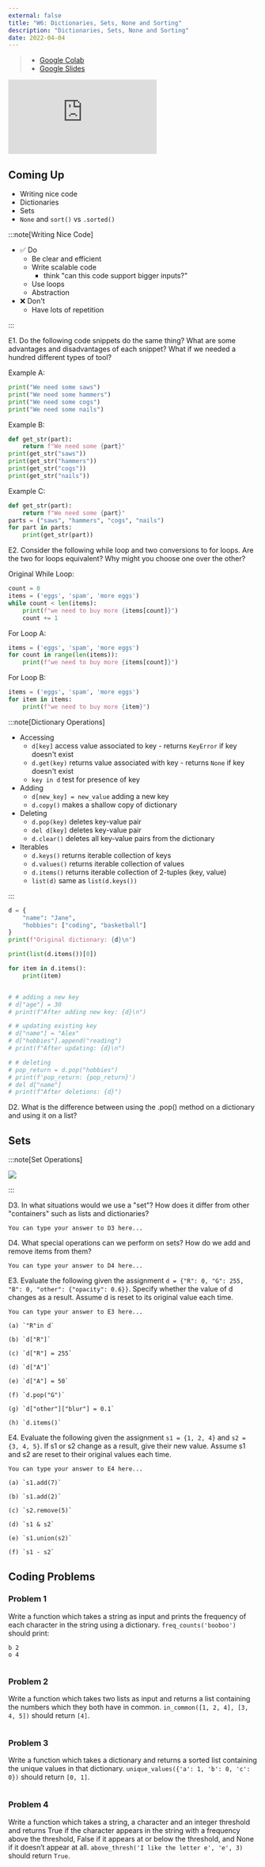 ```yaml
---
external: false
title: "W6: Dictionaries, Sets, None and Sorting"
description: "Dictionaries, Sets, None and Sorting"
date: 2022-04-04
---
```



> - [Google Colab](https://colab.research.google.com/drive/198RF7ZT8-_eH7QEXCOdXiSZzIWR6D2Ht?usp=sharing)
> - [Google Slides](https://docs.google.com/presentation/d/1vJA24SuyoVh8auylS-xSa7fUK8E-fUlJup3IOp_bmQo/edit?usp=sharing)

<iframe
  src="https://docs.google.com/presentation/d/e/2PACX-1vR_wLFt0TGmvwZmqGOvaqh9ooyIW-srYpk2tz1W1Q0N-1B9YNbTUqKiX5DnPF_fRAkIxudP0k_T_PHc/embed?start=false&loop=false&delayms=3000"
  frameborder="0"
  allowfullscreen="true"
  mozallowfullscreen="true"
  webkitallowfullscreen="true"
></iframe>

## Coming Up

- Writing nice code
- Dictionaries
- Sets
- `None` and `sort()` vs `.sorted()`

:::note[Writing Nice Code]

- ✅ Do
  - Be clear and efficient
  - Write scalable code
    - think "can this code support bigger inputs?"
  - Use loops
  - Abstraction
- ❌ Don't
  - Have lots of repetition

:::

E1. Do the following code snippets do the same thing? What are some advantages and disadvantages of each snippet? What if we needed a hundred different types of tool?

Example A:

```python
print("We need some saws")
print("We need some hammers")
print("We need some cogs")
print("We need some nails")
```

Example B:

```python
def get_str(part):
    return f"We need some {part}"
print(get_str("saws"))
print(get_str("hammers"))
print(get_str("cogs"))
print(get_str("nails"))
```

Example C:

```python
def get_str(part):
    return f"We need some {part}"
parts = ("saws", "hammers", "cogs", "nails")
for part in parts:
    print(get_str(part))
```

E2. Consider the following while loop and two conversions to for loops. Are the two for loops equivalent? Why might you choose one over the other?

Original While Loop:

```python
count = 0
items = ('eggs', 'spam', 'more eggs')
while count < len(items):
    print(f"we need to buy more {items[count]}")
    count += 1
```

For Loop A:

```python
items = ('eggs', 'spam', 'more eggs')
for count in range(len(items)):
    print(f"we need to buy more {items[count]}")
```

For Loop B:

```python
items = ('eggs', 'spam', 'more eggs')
for item in items:
    print(f"we need to buy more {item}")
```

:::note[Dictionary Operations]

- Accessing
  - `d[key]` access value associated to key - returns `KeyError` if key doesn't exist
  - `d.get(key)` returns value associated with key - returns `None` if key doesn't exist
  - `key in d` test for presence of key
- Adding
  - `d[new_key] = new_value` adding a new key
  - `d.copy()` makes a shallow copy of dictionary
- Deleting
  - `d.pop(key)` deletes key-value pair
  - `del d[key]` deletes key-value pair
  - `d.clear()` deletes all key-value pairs from the dictionary
- Iterables
  - `d.keys()` returns iterable collection of keys
  - `d.values()` returns iterable collection of values
  - `d.items()` returns iterable collection of 2-tuples (key, value)
  - `list(d)` same as `list(d.keys())`

:::

<PyCode isRunnable>

```python
d = {
    "name": "Jane",
    "hobbies": ["coding", "basketball"]
}
print(f"Original dictionary: {d}\n")

print(list(d.items())[0])

for item in d.items():
    print(item)


# # adding a new key
# d["age"] = 30
# print(f"After adding new key: {d}\n")

# # updating existing key
# d["name"] = "Alex"
# d["hobbies"].append("reading")
# print(f"After updating: {d}\n")

# # deleting
# pop_return = d.pop("hobbies")
# print(f'pop_return: {pop_return}')
# del d["name"]
# print(f"After deletions: {d}")

```

</PyCode>

D2. What is the difference between using the .pop() method on a dictionary and using it on a list?

## Sets

:::note[Set Operations]

![](/assets/comp10001/w6.excalidraw.png)

:::

D3. In what situations would we use a "set"? How does it differ from other "containers" such as lists and dictionaries?

<PyCode>

```
You can type your answer to D3 here...
```

</PyCode>

D4. What special operations can we perform on sets? How do we add and remove items from them?

<PyCode>

```
You can type your answer to D4 here...
```

</PyCode>

E3. Evaluate the following given the assignment `d = {"R": 0, "G": 255, "B": 0, "other": {"opacity": 0.6}}`. Specify whether the value of d changes as a result. Assume d is reset to its original value each time.

<PyCode>

```
You can type your answer to E3 here...

(a) `"R"in d`

(b) `d["R"]`

(c) `d["R"] = 255`

(d) `d["A"]`

(e) `d["A"] = 50`

(f) `d.pop("G")`

(g) `d["other"]["blur"] = 0.1`

(h) `d.items()`
```

</PyCode>

E4. Evaluate the following given the assignment `s1 = {1, 2, 4}` and `s2 = {3, 4, 5}`. If s1 or s2 change as a result, give their new value. Assume s1 and s2 are reset to their original values each time.

<PyCode>

```
You can type your answer to E4 here...

(a) `s1.add(7)`

(b) `s1.add(2)`

(c) `s2.remove(5)`

(d) `s1 & s2`

(e) `s1.union(s2)`

(f) `s1 - s2`
```

</PyCode>

## Coding Problems

### Problem 1

Write a function which takes a string as input and prints the frequency of each character in the string using a dictionary. `freq_counts('booboo')` should print:

```
b 2
o 4
```

<PyCode isRunnable>

```

```

</PyCode>

### Problem 2

Write a function which takes two lists as input and returns a list containing the numbers which they both have in common. `in_common([1, 2, 4], [3, 4, 5])` should return `[4]`.

<PyCode isRunnable>

```

```

</PyCode>

### Problem 3

Write a function which takes a dictionary and returns a sorted list containing the unique values in that dictionary. `unique_values({'a': 1, 'b': 0, 'c': 0})` should return `[0, 1]`.

<PyCode isRunnable>

```

```

</PyCode>

### Problem 4

Write a function which takes a string, a character and an integer threshold and returns True if the character appears in the string with a frequency above the threshold, False if it appears at or below the threshold, and None if it doesn’t appear at all. `above_thresh('I like the letter e', 'e', 3)` should return `True`.

<PyCode isRunnable>

```

```

</PyCode>
